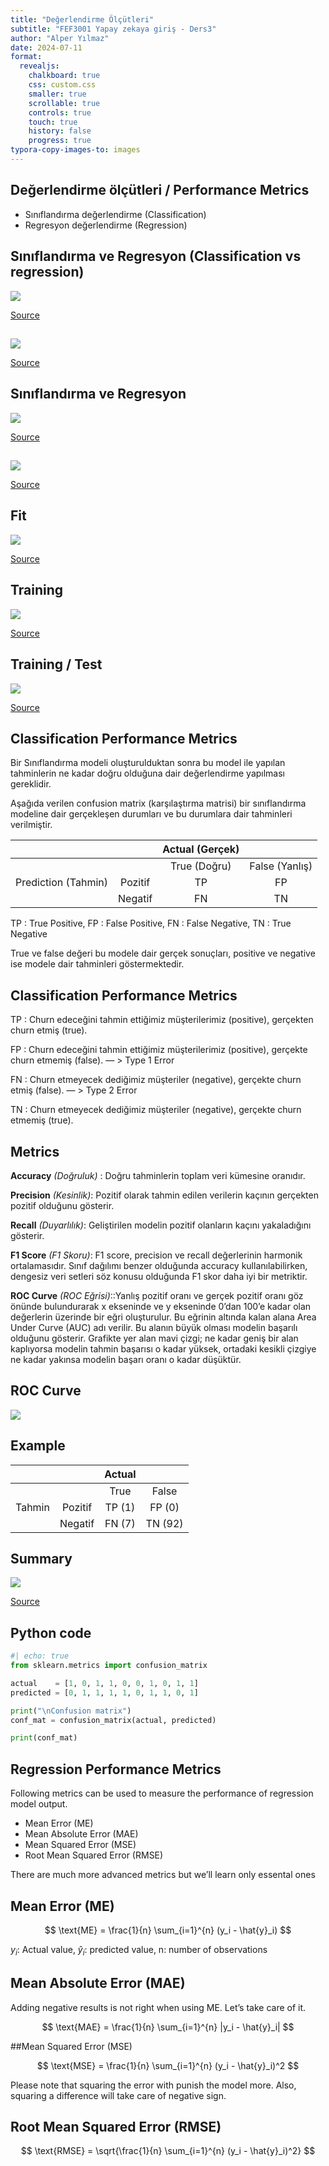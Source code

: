 ```yaml
---
title: "Değerlendirme Ölçütleri"
subtitle: "FEF3001 Yapay zekaya giriş - Ders3"
author: "Alper Yılmaz"
date: 2024-07-11
format:
  revealjs:
    chalkboard: true
    css: custom.css
    smaller: true
    scrollable: true
    controls: true
    touch: true
    history: false
    progress: true
typora-copy-images-to: images
---
```


## Değerlendirme ölçütleri / Performance Metrics

* Sınıflandırma değerlendirme (Classification)
* Regresyon değerlendirme (Regression)



## Sınıflandırma ve Regresyon (Classification vs regression)

![](attachments/1677785069046.png)

[Source](https://www.linkedin.com/pulse/aipart3regression-vs-classification-models-arnab-mukherjee)

##

![](attachments/Screenshot-2023-05-02-at-9.57.48-AM.png)

[Source](https://acua.qcri.org/blog/comparing-the-results-classification-vs-regression-models-in-machine-learning/)

## Sınıflandırma ve Regresyon

![](attachments/regression-data-vs-classification-data.png)

[Source](https://www.sharpsightlabs.com/blog/regression-vs-classification/)

##  

![](attachments/1CbxJX9DXjxx17X4NupHrtw.webp)

[Source](https://medium.com/@Nichu55/understanding-the-difference-between-regression-and-classification-c96862d7f4b0)

## Fit

![](attachments/1718273106637.svg)

[Source](https://www.mathworks.com/discovery/overfitting.html)

## Training

![](attachments/2_train-test-split.jpg)

[Source](https://builtin.com/data-science/train-test-split)

## Training / Test

![](attachments/1_train-test-split_0.jpg)

[Source](https://builtin.com/data-science/train-test-split)



## Classification Performance Metrics

Bir Sınıflandırma modeli oluşturulduktan sonra bu model ile yapılan tahminlerin ne kadar doğru olduğuna dair değerlendirme yapılması gereklidir\.

Aşağıda verilen confusion matrix \(karşılaştırma matrisi\) bir sınıflandırma modeline dair gerçekleşen durumları ve bu durumlara dair tahminleri verilmiştir\.

|                     |         | Actual (Gerçek) |                |
| :-----------------: | :-----: | :-------------: | :------------: |
|                     |         |  True (Doğru)   | False (Yanlış) |
| Prediction (Tahmin) | Pozitif |       TP        |       FP       |
|                     | Negatif |       FN        |       TN       |

TP : True Positive, FP : False Positive, FN : False Negative, TN : True Negative

True ve false değeri bu modele dair gerçek sonuçları\, positive ve negative ise modele dair tahminleri göstermektedir\.

## Classification Performance Metrics

TP : Churn edeceğini tahmin ettiğimiz müşterilerimiz \(positive\)\, gerçekten churn etmiş \(true\)\.

FP : Churn edeceğini tahmin ettiğimiz müşterilerimiz \(positive\)\, gerçekte churn etmemiş \(false\)\. — > Type 1 Error

FN : Churn etmeyecek dediğimiz müşteriler \(negative\)\, gerçekte churn etmiş \(false\)\. — > Type 2 Error

TN : Churn etmeyecek dediğimiz müşteriler \(negative\)\, gerçekte churn etmemiş \(true\)\.

## Metrics

**Accuracy**  *(Doğruluk)* : Doğru tahminlerin toplam veri kümesine oranıdır.

**Precision** *(Kesinlik)*: Pozitif olarak tahmin edilen verilerin kaçının gerçekten pozitif olduğunu gösterir.

**Recall**  *(Duyarlılık)*: Geliştirilen modelin pozitif olanların kaçını yakaladığını  gösterir.

**F1 Score** *(F1 Skoru)*: F1 score, precision ve recall değerlerinin harmonik ortalamasıdır. Sınıf dağılımı benzer olduğunda accuracy kullanılabilirken, dengesiz veri setleri söz konusu olduğunda F1 skor daha iyi bir metriktir.

**ROC Curve** *(ROC Eğrisi)*::Yanlış pozitif oranı ve gerçek pozitif oranı göz önünde bulundurarak x ekseninde ve y ekseninde 0'dan 100'e kadar olan değerlerin üzerinde bir eğri oluşturulur. Bu eğrinin altında kalan alana Area Under Curve (AUC) adı verilir. Bu alanın büyük olması modelin başarılı olduğunu gösterir. Grafikte yer alan mavi çizgi; ne kadar geniş bir alan kaplıyorsa modelin tahmin başarısı o kadar yüksek, ortadaki kesikli çizgiye ne kadar yakınsa modelin başarı oranı o kadar düşüktür.

## ROC Curve

![](images/hafta2_De%C4%9Ferlendirme%C3%96l%C3%A7%C3%BCtleri0.png)

## Example

|        |         | Actual |         |
| :----: | :-----: | :----: | :-----: |
|        |         |  True  |  False  |
| Tahmin | Pozitif | TP (1) | FP (0)  |
|        | Negatif | FN (7) | TN (92) |



## Summary

![](attachments/1QAlFTwg8Q1qbKSIXYU5eew.png)

[Source](https://python.plainenglish.io/demystifying-performance-metrics-illuminating-machine-learning-model-evaluation-in-8977e10e87e9)

## Python code


```python
#| echo: true
from sklearn.metrics import confusion_matrix

actual    = [1, 0, 1, 1, 0, 0, 1, 0, 1, 1]
predicted = [0, 1, 1, 1, 1, 0, 1, 1, 0, 1]

print("\nConfusion matrix")
conf_mat = confusion_matrix(actual, predicted) 

print(conf_mat)
```

## Regression Performance Metrics

Following metrics can be used to measure the performance of regression model output.

* Mean Error (ME)
* Mean Absolute Error (MAE)
* Mean Squared Error (MSE)
* Root Mean Squared Error (RMSE)

There are much more advanced metrics but we'll learn only essental ones



## Mean Error (ME)

$$ \text{ME} = \frac{1}{n} \sum_{i=1}^{n} (y_i - \hat{y}_i) $$

$y_i$:  Actual value, $\hat{y}_i$: predicted value, n: number of observations

## Mean Absolute Error (MAE)

Adding negative results is not right when using ME. Let's take care of it.

$$ \text{MAE} = \frac{1}{n} \sum_{i=1}^{n} |y_i - \hat{y}_i| $$

##Mean Squared Error (MSE)

$$ \text{MSE} = \frac{1}{n} \sum_{i=1}^{n} (y_i - \hat{y}_i)^2 $$

Please note that squaring the error with punish the model more. Also, squaring a difference will take care of negative sign.

## Root Mean Squared Error (RMSE)

$$ \text{RMSE} = \sqrt{\frac{1}{n} \sum_{i=1}^{n} (y_i - \hat{y}_i)^2} $$

## 



